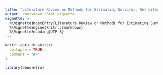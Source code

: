 ```yaml
---
title: "Literature Review on Methods for Estimating Survival, Recruitment, and Population Growth"
output: rmarkdown::html_vignette
vignette: >
  %\VignetteIndexEntry{Literature Review on Methods for Estimating Survival, Recruitment, and Population Growth}
  %\VignetteEngine{knitr::rmarkdown}
  %\VignetteEncoding{UTF-8}
---
```


```r
knitr::opts_chunk$set(
  collapse = TRUE,
  comment = "#>"
)
```

```r
library(bbouretro)
```
